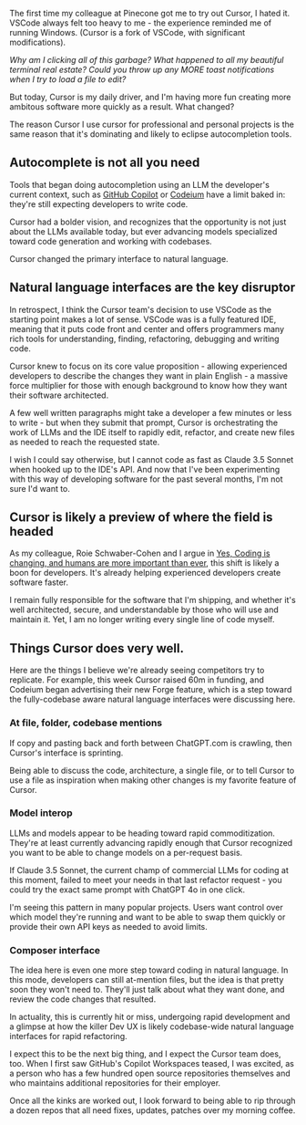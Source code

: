 The first time my colleague at Pinecone got me to try out Cursor, I hated it. VSCode always felt too heavy to me - the experience reminded me of running Windows. (Cursor is a fork of VSCode, with significant modifications).

*Why am I clicking all of this garbage? What happened to all my beautiful terminal real estate?  Could you throw up any MORE toast notifications when I try to load a file to edit?*

But today, Cursor is my daily driver, and I'm having more fun creating more ambitous software more quickly as a result. What changed?

The reason Cursor I use cursor for professional and personal projects is the same reason that it's dominating and likely to eclipse autocompletion tools.

## Autocomplete is not all you need

Tools that began doing autocompletion using an LLM the developer's current context, such as [GitHub Copilot](/blog/github-copilot) or [Codeium](/blog/codeium-review) have a limit baked in: they're still expecting developers to write code. 

Cursor had a bolder vision, and recognizes that the opportunity is not just about the LLMs available today, but ever advancing models specialized toward code generation and working with codebases.

Cursor changed the primary interface to natural language. 

## Natural language interfaces are the key disruptor



In retrospect, I think the Cursor team's decision to use VSCode as the starting point makes a lot of sense. VSCode was is a fully featured IDE, meaning that it puts code front and center and offers programmers many rich tools for understanding, finding, 
refactoring, debugging and writing code. 

Cursor knew to focus on its core value proposition - allowing experienced developers to describe the changes they want in plain English - a massive force multiplier for those with enough background to know how they want their software architected. 

A few well written paragraphs might take a developer a few minutes or less to write - but when they submit that prompt, Cursor is orchestrating the work of LLMs and the IDE itself to rapidly edit, refactor, and create new files as needed to reach the requested state. 

I wish I could say otherwise, but I cannot code as fast as Claude 3.5 Sonnet when hooked up to the IDE's API. And now that I've been experimenting with this way of developing software for the past several months, I'm not sure I'd want to. 

## Cursor is likely a preview of where the field is headed

As my colleague, Roie Schwaber-Cohen and I argue in [Yes, Coding is changing, and humans are more important than ever](https://thenewstack.io/ai-coding-human-engineers-are-more-important-than-ever/), this shift is likely a boon for developers. It's already helping experienced developers create software faster.

I remain fully responsible for the software that I'm shipping, and whether it's well architected, secure, and understandable by those who will use and maintain it. Yet, I am no longer writing every single line of code myself.

## Things Cursor does very well. 

Here are the things I believe we're already seeing competitors try to replicate. For example, this week Cursor raised 60m in funding, 
and Codeium began advertising their new Forge feature, which is a step toward the fully-codebase aware natural language interfaces were discussing here.

### At file, folder, codebase mentions

If copy and pasting back and forth between ChatGPT.com is crawling, then Cursor's interface is sprinting. 

Being able to discuss the code, architecture, a single file, or to tell Cursor to use a file as inspiration when 
making other changes is my favorite feature of Cursor.



### Model interop 

LLMs and models appear to be heading toward rapid commoditization. They're at least currently advancing rapidly enough that Cursor recognized you want to be able to change models on a per-request basis. 

If Claude 3.5 Sonnet, the current champ of commercial LLMs for coding at this moment, failed to meet your needs in that last refactor request - you could try the exact same prompt with ChatGPT 4o in one click.



I'm seeing this pattern in many popular projects. Users want control over which model they're running and want to be able to swap them quickly or provide their own API keys as needed to avoid limits.

### Composer interface

The idea here is even one more step toward coding in natural language. In this mode, developers can still at-mention files, but the idea is that pretty soon they won't need to. They'll just talk about what they want done, 
and review the code changes that resulted.

In actuality, this is currently hit or miss, undergoing rapid development and a glimpse at how the killer Dev UX is likely codebase-wide natural language interfaces for rapid refactoring.

I expect this to be the next big thing, and I expect the Cursor team does, too. When I first saw GitHub's Copilot Workspaces teased, I was excited, as a person who has a few hundred open source repositories themselves and who maintains additional repositories for their employer. 

Once all the kinks are worked out, I look forward to being able to rip through a dozen repos that all need fixes, updates, patches over my morning coffee.




